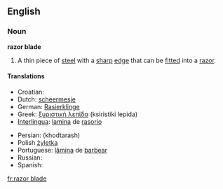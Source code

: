 ==English==

===Noun===
'''razor blade'''

# A thin piece of [[steel]] with a [[sharp]] [[edge]] that can be [[fitted]] into a [[razor]].

====Translations====
{{top}}
* Croatian: {{t|hr|žilet|m}}
* Dutch: [[scheermesje]] {{n}}
* German: [[Rasierklinge]] {{f}}
* Greek: [[ξυριστική λεπίδα]] (ksiristiki lepida) {{f}}
* [[Interlingua]]: [[lamina]] de [[rasorio]]
{{mid}}
* Persian: {{FAchar|[[خودتراش]]}} (khodtarash) 
* Polish [[żyletka]] {{f}}
* Portuguese: [[lâmina]] de [[barbear]] {{f}}
* Russian: {{t+|ru|лезвие|n|sc=Cyrl}}
* Spanish: {{t+|es|cuchilla|f}}
{{bottom}}

[[fr:razor blade]]